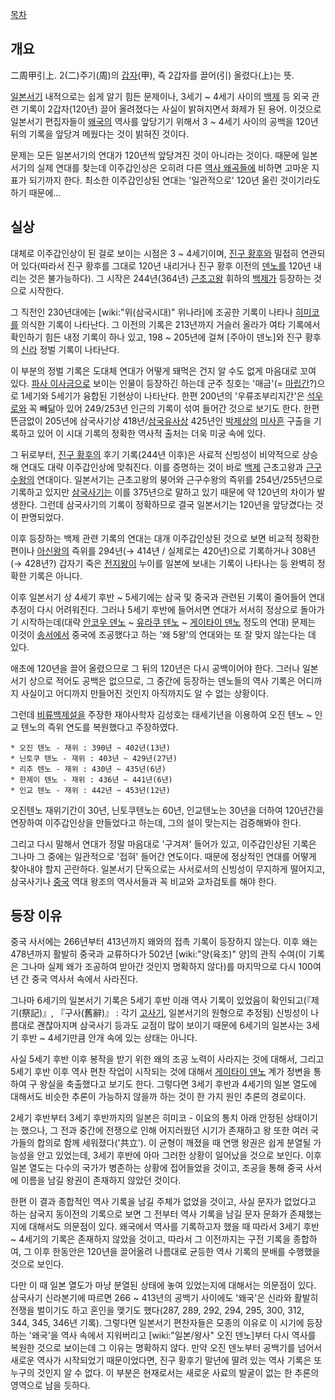 [[목차]]

== 개요 ==
二周甲引上. 2(二)주기(周)의 [[갑자]](甲), 즉 2갑자를 끌어(引) 올렸다(上)는 뜻.

[[일본서기]] 내적으로는 쉽게 알기 힘든 문제이나, 3세기 ~ 4세기 사이의 [[백제]] 등 외국 관련 기록이 2갑자(120년) 끌어 올려졌다는 사실이 밝혀지면서 화제가 된 용어. 이것으로 일본서기 편집자들이 [[왜]]국의 역사를 앞당기기 위해서 3 ~ 4세기 사이의 공백을 120년 뒤의 기록을 앞당겨 메웠다는 것이 밝혀진 것이다.

문제는 모든 일본서기의 연대가 120년씩 앞당겨진 것이 아니라는 것이다. 때문에 일본서기의 실제 연대를 찾는데 이주갑인상은 오히려 다른 [[역사 왜곡]]들에 비하면 고마운 지표가 되기까지 한다. 최소한 이주갑인상된 연대는 '일관적으로' 120년 올린 것이기라도 하기 때문에...
 
== 실상 ==
대체로 이주갑인상이 된 걸로 보이는 시점은 3 ~ 4세기이며, [[진구 황후]]와 밀접히 연관되어 있다(따라서 진구 황후를 그대로 120년 내리거나 진구 황후 이전의 [[덴노]]를 120년 내리는 것은 불가능하다). 그 시작은 244년(364년) [[근초고왕]] 휘하의 [[백제]]가 등장하는 것으로 시작한다.

그 직전인 230년대에는 [wiki:"위(삼국시대)" 위나라]에 조공한 기록이 나타나 [[히미코]]를 의식한 기록이 나타난다. 그 이전의 기록은 213년까지 거슬러 올라가 여타 기록에서 확인하기 힘든 내정 기록이 하나 있고, 198 ~ 205년에 걸쳐 [주아이 덴노]와 진구 황후의 [[신라]] 정벌 기록이 나타난다.

이 부분의 정벌 기록은 도대체 연대가 어떻게 돼먹은 건지 알 수도 없게 마음대로 꼬여 있다. [[파사 이사금]]으로 보이는 인물이 등장하긴 하는데 군주 칭호는 '매금'(= [[마립간]]?)으로 1세기와 5세기가 융합된 기현상이 나타난다. 한편 200년의 '우류조부리지간'은 [[석우로]]와 꼭 빼닮아 있어 249/253년 인근의 기록이 섞여 들어간 것으로 보기도 한다. 한편 뜬금없이 205년에 삼국사기상 418년/[[삼국유사]]상 425년인 [[박제상]]의 [[미사흔]] 구출을 기록하고 있어 이 시대 기록의 정확한 역사적 출처는 더욱 미궁 속에 있다.

그 뒤로부터, [[진구 황후]]의 후기 기록(244년 이후)은 사료적 신빙성이 비약적으로 상승해 연대도 대략 이주갑인상에 맞춰진다. 이를 증명하는 것이 바로 [[백제]] 근초고왕과 [[근구수왕]]의 연대이다. 일본서기는 근초고왕의 붕어와 근구수왕의 즉위를 254년/255년으로 기록하고 있지만 [[삼국사기]]는 이를 375년으로 말하고 있기 때문에 약 120년의 차이가 발생한다. 그런데 삼국사기의 기록이 정확하므로 결국 일본서기는 120년을 앞당겼다는 것이 판명되었다. 

이후 등장하는 백제 관련 기록의 연대는 대개 이주갑인상된 것으로 보면 비교적 정확한 편이나 [[아신왕]]의 즉위를 294년(→ 414년 / 실제로는 420년)으로 기록하거나 308년(→ 428년?) 갑자기 죽은 [[전지왕]]이 누이를 일본에 보내는 기록이 나타나는 등 완벽히 정확한 기록은 아니다.

이후 일본서기 상 4세기 후반 ~ 5세기에는 삼국 및 중국과 관련된 기록이 줄어들어 연대 추정이 다시 어려워진다. 그러나 5세기 후반에 들어서면 연대가 서서히 정상으로 돌아가기 시작하는데(대략 [[안코우 덴노]] ~ [[유라쿠 덴노]] ~ [[게이타이 덴노]] 정도의 연대) 문제는 이것이 [[송서]]에서 중국에 조공했다고 하는 '왜 5왕'의 연대와는 또 잘 맞지 않는다는 데 있다.

애초에 120년을 끌어 올렸으므로 그 뒤의 120년은 다시 공백이어야 한다. 그러나 일본서기 상으로 적어도 공백은 없으므로, 그 중간에 등장하는 덴노들의 역사 기록은 어디까지 사실이고 어디까지 만들어진 것인지 아직까지도 알 수 없는 상황이다.

그런데 [[비류백제]]설을 주장한 재야사학자 김성호는 태세기년을 이용하여 오진 텐노 ~ 인교 텐노의 즉위 연도를 복원했다고 주장하였다.

 * 오진 텐노 - 재위 : 390년 ~ 402년(13년)
 * 닌토쿠 텐노 - 재위 : 403년 ~ 429년(27년)
 * 리추 텐노 - 재위 : 430년 ~ 435년(6년)
 * 한제이 텐노 - 재위 : 436년 ~ 441년(6년)
 * 인교 텐노 - 재위 : 442년 ~ 453년(12년)

오진텐노 재위기간이 30년, 닌토쿠텐노는 60년, 인교텐노는 30년을 더하여 120년간을 연장하여 이주갑인상을 만들었다고 하는데, 그의 설이 맞는지는 검증해봐야 한다.

그리고 다시 말해서 연대가 정말 마음대로 '구겨져' 들어가 있고, 이주갑인상된 기록은 그나마 그 중에는 일관적으로 '접혀' 들어간 연도이다. 때문에 정상적인 연대를 어떻게 찾아내야 할지 곤란하다. 일본서기 단독으로는 사서로서의 신빙성이 무지하게 떨어지고, 삼국사기나 [[중국]] 역대 왕조의 역사서들과 꼭 비교와 교차검토를 해야 한다.

== 등장 이유 ==
중국 사서에는 266년부터 413년까지 왜와의 접촉 기록이 등장하지 않는다. 이후 왜는 478년까지 활발히 중국과 교류하다가 502년 [wiki:"양(육조)" 양]의 관직 수여(이 기록은 그나마 실제 왜가 조공하여 받아간 것인지 명확하지 않다)를 마지막으로 다시 100여 년 간 중국 역사서 속에서 사라진다.

그나마 6세기의 일본서기 기록은 5세기 후반 이래 역사 기록이 있었음이 확인되고(『제기(祭記)』, 『구사(舊辭)』 : 각기 [[고사기]], 일본서기의 원형으로 추정됨) 신빙성이 나름대로 괜찮아지며 삼국사기 등과도 교점이 많이 보이기 때문에 6세기의 일본사는 3세기 후반 ~ 4세기만큼 안개 속에 있는 상태는 아니다.

사실 5세기 후반 이후 봉작을 받기 위한 왜의 조공 노력이 사라지는 것에 대해서, 그리고 5세기 후반 이후 역사 편찬 작업이 시작되는 것에 대해서 [[게이타이 덴노]] 계가 정변을 통하여 구 왕실을 축출했다고 보기도 한다. 그렇다면 3세기 후반과 4세기의 일본 열도에 대해서도 비슷한 추론이 가능하지 않을까 하는 것이 한 가지 원인 추론의 경로이다.

2세기 후반부터 3세기 후반까지의 일본은 히미코 - 이요의 통치 아래 안정된 상태이기는 했으나, 그 전과 중간에 전쟁으로 인해 어지러웠던 시기가 존재하고 왕 또한 여러 국가들의 합의로 함께 세워졌다('共立'). 이 균형이 깨졌을 때 연맹 왕권은 쉽게 분열될 가능성을 안고 있었는데, 3세기 후반에 아마 그러한 상황이 일어났을 것으로 보인다. 이후 일본 열도는 다수의 국가가 병존하는 상황에 접어들었을 것이고, 조공을 통해 중국 사서에 이름을 남길 왕권이 존재하지 않았던 것이다.

한편 이 결과 종합적인 역사 기록을 남길 주체가 없었을 것이고, 사실 문자가 없었다고 하는 삼국지 동이전의 기록으로 보면 그 전부터 역사 기록을 남길 문자 문화가 존재했는지에 대해서도 의문점이 있다. 왜국에서 역사를 기록하고자 했을 때 따라서 3세기 후반 ~ 4세기의 기록은 존재하지 않았을 것이고, 따라서 그 이전까지는 구전 기록을 종합하여, 그 이후 한동안은 120년을 끌어올려 나름대로 균등한 역사 기록의 분배를 수행했을 것으로 보인다.

다만 이 때 일본 열도가 마냥 분열된 상태에 놓여 있었는지에 대해서는 의문점이 있다. 삼국사기 신라본기에 따르면 266 ~ 413년의 공백기 사이에도 '왜국'은 신라와 활발히 전쟁을 벌이기도 하고 혼인을 맺기도 했다(287, 289, 292, 294, 295, 300, 312, 344, 345, 346년 기록). 그렇다면 일본서기 편찬자들은 모종의 이유로 이 시기에 등장하는 '왜국'을 역사 속에서 지워버리고 [wiki:"일본/왕사" 오진 덴노]부터 다시 역사를 복원한 것으로 보이는데 그 이유는 명확하지 않다. 만약 오진 덴노부터 공백기를 넘어서 새로운 역사가 시작되었기 때문이었다면, 진구 황후기 말년에 딸려 있는 역사 기록은 또 누구의 것인지 알 수 없다. 이 부분은 현재로서는 새로운 사료의 발굴이 없는 한 추론의 영역으로 남을 듯하다.
